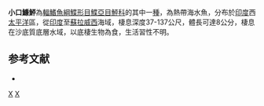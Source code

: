 {{Speciesbox
| taxon = Psettina brevirictis
| status = NE
| status_system = IUCN3.1
| binomial_authority = [[Alcock|Alcock]], 1890
| synonyms = *''Arnoglossus brevirictis, Alcock, 1890''
*''Bothus brevirictis, Alcock, 1890''
*''Psettina brevirictus, Alcock, 1890''
}}

'''小口鰜鮃'''為[[輻鰭魚綱|輻鰭魚綱]][[鰈形目|鰈形目]][[鰈亞目|鰈亞目]][[鮃科|鮃科]]的其中一[[種|種]]，為熱帶海水魚，分布於[[印度|印度]]西[[太平洋|太平洋]]區，從[[印度|印度]]至[[蘇拉威西|蘇拉威西]]海域，棲息深度37-137公尺，體長可達8公分，棲息在沙底質底層水域，以底棲生物為食，生活習性不明。

==参考文献==
*{{FishBase_species|genus=Psettina|species=brevirictis|year=2014|month=4}}

{{taxonbar}}
[[Category:_1890年描述的鱼类|X]]
[[Category:鰜鮃屬|X]]